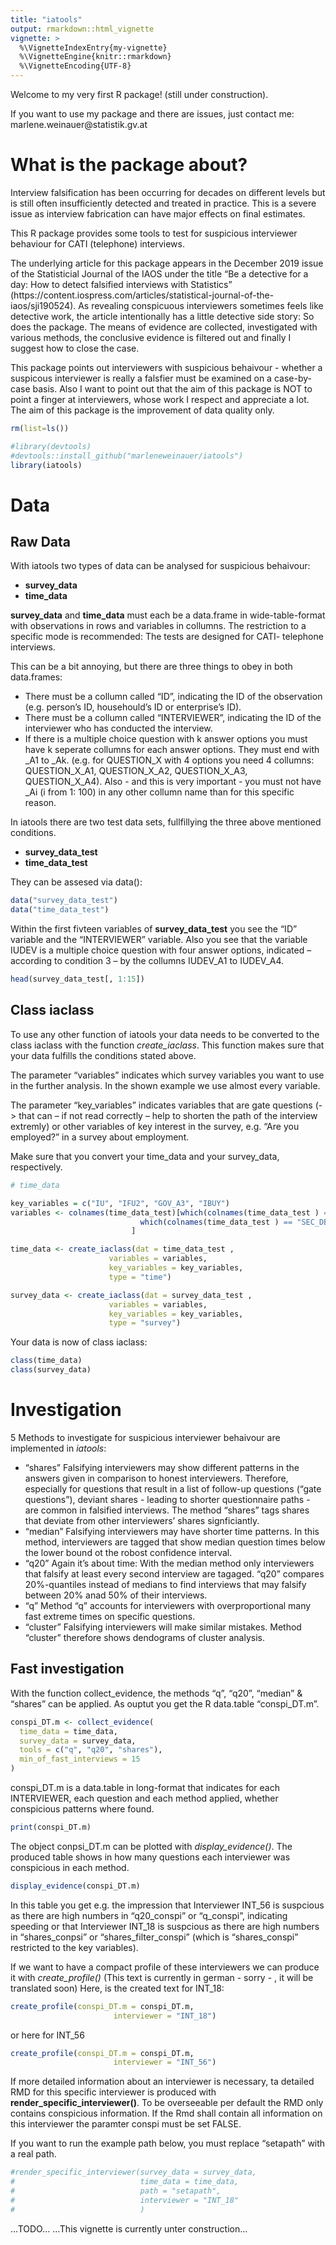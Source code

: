 ```yaml
---
title: "iatools"
output: rmarkdown::html_vignette
vignette: >
  %\VignetteIndexEntry{my-vignette}
  %\VignetteEngine{knitr::rmarkdown}
  %\VignetteEncoding{UTF-8}
---
```



Welcome to my very first R package! (still under construction).

If you want to use my package and there are issues, just contact me: marlene.weinauer@statistik.gv.at

# What is the package about?

Interview falsification has been occurring for decades on different levels but is still often insufficiently detected and treated in practice. This is a severe issue as interview fabrication can have major effects on final estimates. 

This R package provides some tools to test for suspicious interviewer behaviour for CATI (telephone) interviews. 

The underlying article for this package appears in the December 2019 issue of the Statisticial Journal of the IAOS  under the title "Be a detective for a day: How to detect falsified interviews with Statistics" (https://content.iospress.com/articles/statistical-journal-of-the-iaos/sji190524).  As revealing conspicuous interviewers sometimes feels like detective work, the article intentionally has a little detective side story: So does the package.  The means of evidence are collected, investigated with various methods,  the conclusive evidence is filtered out and finally I suggest how to close the case.


This package points out interviewers with suspicious behaivour - whether a suspicous interviewer is really a falsfier must be examined on a case-by-case basis. 
Also I want to point out that the aim of this package is NOT to point a finger at interviewers, whose work I respect and appreciate a lot. The aim of this package is the improvement of data quality only.  



```r
rm(list=ls())

#library(devtools)
#devtools::install_github("marleneweinauer/iatools")
library(iatools)
```


# Data

## Raw Data

With iatools two types of data can be analysed for suspicious behaivour:

* __survey_data__
* __time_data__


__survey_data__ and __time_data__ must each be a data.frame in wide-table-format with observations in rows and variables in collumns.
The restriction to a specific mode is recommended: The tests are designed for CATI- telephone interviews. 

This can be a bit annoying, but there are three things to obey in both data.frames:

* There must be a collumn called "ID", indicating the ID of the observation (e.g. person's ID, househould's ID or enterprise's ID). 
* There must be a collumn called "INTERVIEWER", indicating the ID of the interviewer who has conducted the interview.
* If there is a multiple choice question with k answer options you must have k seperate collumns for each answer options. They must
  end with _A1 to _Ak.
  (e.g. for QUESTION_X with 4 options you need 4 collumns: QUESTION_X_A1, QUESTION_X_A2, QUESTION_X_A3, QUESTION_X_A4).
  Also - and this is very important - you must not have _Ai (i from 1: 100) in any other collumn name than for this specific reason. 
  
In iatools there are two test data sets, fullfillying the three above mentioned conditions.  

* __survey_data_test__
* __time_data_test__


They can be assesed via data():

```r
data("survey_data_test")
data("time_data_test")

```

Within the first fivteen variables of __survey_data_test__ you see the "ID" variable and the "INTERVIEWER" variable. Also you see that the variable IUDEV is a multiple choice question with four answer options, indicated -- according to condition 3 -- by the collumns IUDEV_A1 to IUDEV_A4. 

```r
head(survey_data_test[, 1:15])
```


## Class iaclass

To use any other function of iatools your data needs to be converted to the class iaclass with the function
_create_iaclass_. This function makes sure that your data fulfills the conditions stated above. 

The parameter "variables" indicates which survey variables you want to use in the further analysis. In the shown example we use almost every variable. 

The parameter "key_variables" indicates variables that are gate questions (-> that can -- if not read correctly -- help to shorten the path of the interview extremly) or other variables of key interest in the survey, e.g. "Are you employed?" in a survey about employment. 

Make sure that you convert your time_data and your survey_data, respectively. 




```r
# time_data 

key_variables = c("IU", "IFU2", "GOV_A3", "IBUY")
variables <- colnames(time_data_test)[which(colnames(time_data_test ) == "IU") : 
                             which(colnames(time_data_test ) == "SEC_DBU")
                           ]

time_data <- create_iaclass(dat = time_data_test ,
                      variables = variables, 
                      key_variables = key_variables, 
                      type = "time")

survey_data <- create_iaclass(dat = survey_data_test ,
                      variables = variables, 
                      key_variables = key_variables, 
                      type = "survey")

```


Your data is now of class iaclass:

```r
class(time_data)
class(survey_data)
```



# Investigation

5 Methods to investigate for suspicious interviewer behaivour are implemented in _iatools_:

* "shares"
Falsifying interviewers may show different patterns in the answers given in comparison to honest interviewers. Therefore, especially for questions that result in a list of follow-up questions ("gate questions"), deviant shares - leading to shorter questionnaire paths - are common in falsified interviews. 
The method "shares" tags shares that deviate from other interviewers' shares signficiantly. 
* "median"
Falsifying interviewers may have shorter time patterns. In this method, interviewers are tagged that show  median question times below the lower bound ot the robost confidence interval.
* "q20"
Again it's about time: With the median method only interviewers that falsify at least every second interview are tagaged. "q20" compares 20%-quantiles instead of medians to find interviews that may falsify between 20% anad 50% of their interviews. 
* "q"
Method "q" accounts for interviewers with overproportional many fast extreme times on specific questions. 
* "cluster"
Falsifying interviewers will make similar mistakes. Method "cluster" therefore shows dendograms of cluster analysis. 


## Fast investigation

With the function collect_evidence, the methods "q", "q20", "median" & "shares" can be applied. 
As ouptut you get the R data.table "conspi_DT.m".

```r
conspi_DT.m <- collect_evidence(
  time_data = time_data, 
  survey_data = survey_data, 
  tools = c("q", "q20", "shares"), 
  min_of_fast_interviews = 15
)
```

conspi_DT.m is a data.table in long-format that indicates for each INTERVIEWER, each question and each method applied, whether conspicious patterns where found.

```r
print(conspi_DT.m)
```

The object conpsi_DT.m can be plotted with _display_evidence()_. The produced table shows in how many questions each interviewer was conspicious in each method. 

```r
display_evidence(conspi_DT.m)
```

In this table you get e.g. the impression that Interviewer INT_56 is suspcious as there are high numbers in "q20_conspi" or "q_conspi", indicating speeding or that Interviewer INT_18 is suspcious as there are high numbers in "shares_conpsi" or "shares_filter_conspi" (which is "shares_conspi" restricted to the key variables). 

If we want to have a compact profile of these interviewers we can produce it with _create_profile()_ (This text is currently in german - sorry - , it will be translated soon)
Here, is the created text for INT_18: 
```r
create_profile(conspi_DT.m = conspi_DT.m, 
                       interviewer = "INT_18") 

```
or here for INT_56
```r
create_profile(conspi_DT.m = conspi_DT.m, 
                       interviewer = "INT_56") 

```

If more detailed information about an interviewer is necessary, ta detailed RMD for this specific interviewer is produced with __render_specific_interviewer()__. 
To be overseeable per default the RMD only contains conspicious information.
If the Rmd shall contain all information on this interviewer the paramter conspi must be set FALSE. 

If you want to run the example path below, you must replace "setapath" with a real path. 

```r
#render_specific_interviewer(survey_data = survey_data, 
#                            time_data = time_data, 
#                            path = "setapath", 
#                            interviewer = "INT_18"
#                            )
```

...TODO...
...This vignette is currently unter construction...
